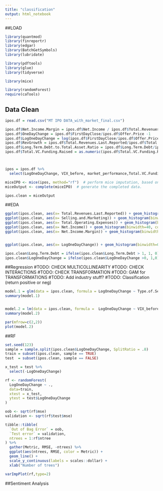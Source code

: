 ```yaml
---
title: "classification"
output: html_notebook
---
```


##LOAD
```r
library(quantmod)
library(finreportr)
library(edgar)
library(BatchGetSymbols)
library(lubridate)

library(pdftools)
library(glue)
library(tidyverse)

library(mice)

library(randomForest)
require(caTools)
```


## Data Clean
```r

ipos.df = read.csv("MT IPO DATA_with_market_final.csv")

ipos.df$Net.Income.Margin = ipos.df$Net.Income / ipos.df$Total.Revenues.Last.Reported
ipos.df$OneDayChange = ipos.df$FirstDayClose/ipos.df$Offer.Price -1
ipos.df$LogOneDayChange = log(ipos.df$FirstDayClose/ipos.df$Offer.Price)
ipos.df$RevGrowth = ipos.df$Total.Revenues.Last.Reported/ipos.df$Total.Revenues.in.Previous.Year-1
ipos.df$Long.Term.Debt.to.Total.Asset.Ratio = ipos.df$Long.Term.Debt/ipos.df$Total.Assets
ipos.df$Total.VC.Funding.Raised = as.numeric(ipos.df$Total.VC.Funding.Raised)/1000



ipos = ipos.df %>% 
  select(LogOneDayChange, VIX_before, market_performance,Total.VC.Funding.Raised, Total.Revenues.Last.Reported, Total.Assets,Long.Term.Debt, Long.Term.Debt.to.Total.Asset.Ratio, Selling.and.Marketing, Total.Operating.Expenses, Net.Income, Net.Income.Margin, Type.of.Security, Investment.Bank..Lead.Left., Additional.Lead.Underwriters, RevGrowth, Proceeds)

miceIPO <- mice(ipos, method="rf")  # perform mice imputation, based on random forests.
miceOutput <- complete(miceIPO)  # generate the completed data.

ipos.clean = miceOutput


```

##EDA
```r

ggplot(ipos.clean, aes(x= Total.Revenues.Last.Reported)) + geom_histogram(binwidth=100, colour="black", aes(y=..density.., fill=..count..), position = "stack") + theme_minimal()
ggplot(ipos.clean, aes(x= Selling.and.Marketing)) + geom_histogram(binwidth=10, colour="black", aes(y=..density.., fill=..count..), position = "stack") + theme_minimal()
ggplot(ipos.clean, aes(x= Total.Operating.Expenses)) + geom_histogram(binwidth=50, colour="black", aes(y=..density.., fill=..count..), position = "stack") + theme_minimal()
ggplot(ipos.clean, aes(x= Net.Income)) + geom_histogram(binwidth=40, colour="black", aes(y=..density.., fill=..count..), position = "stack") + theme_minimal()
ggplot(ipos.clean, aes(x= Net.Income.Margin)) + geom_histogram(binwidth=0.2, colour="black", aes(y=..density.., fill=..count..), position = "stack") + theme_minimal()


ggplot(ipos.clean, aes(x= LogOneDayChange)) + geom_histogram(binwidth=0.1, colour="black", aes(y=..density.., fill=..count..), position = "stack") + theme_minimal()

ipos.clean$Long.Term.Debt = ifelse(ipos.clean$Long.Term.Debt > 1, 1, 0)
ipos.clean$LogOneDayChange = ifelse(ipos.clean$LogOneDayChange >0, 1,0)


```

##Regression
#TODO: CHECK MULTICOLLINEARITY
#TODO: CHECK INTERACTIONS
#TODO: CHECK TRANSFORMATION
#TODO: GAM for TRANSFORMATIONS
#TODO: Add industry stuff?
#TODO: Classification (return positive or neg)
```r

model.1 = glm(data = ipos.clean, formula = LogOneDayChange ~ Type.of.Security + Investment.Bank..Lead.Left. + Additional.Lead.Underwriters  + Proceeds, family=binomial(link='logit'))
summary(model.1)


model.2 = lm(data = ipos.clean, formula =  LogOneDayChange ~ VIX_before + market_performance + Total.Revenues.Last.Reported + Total.Assets + Selling.and.Marketing + Total.Operating.Expenses + Net.Income + Net.Income.Margin + RevGrowth + Total.VC.Funding.Raised + Long.Term.Debt.Binary)
summary(model.2)

par(mfrow=c(2,2))
plot(model.2)

```

##RF
```r
set.seed(123)
sample = sample.split(ipos.clean$LogOneDayChange, SplitRatio = .8)
train = subset(ipos.clean, sample == TRUE)
test  = subset(ipos.clean, sample == FALSE)

x_test = test %>%
  select(-LogOneDayChange)

rf <- randomForest(
  LogOneDayChange ~ .,
  data=train,
  xtest = x_test,
  ytest = test$LogOneDayChange
)

oob <- sqrt(rf$mse)
validation <- sqrt(rf$test$mse)

tibble::tibble(
  `Out of Bag Error` = oob,
  `Test error` = validation,
  ntrees = 1:rf$ntree
) %>%
  gather(Metric, RMSE, -ntrees) %>%
  ggplot(aes(ntrees, RMSE, color = Metric)) +
  geom_line() +
  scale_y_continuous(labels = scales::dollar) +
  xlab("Number of trees")

varImpPlot(rf,type=2)

```

##Sentiment Analysis
```r



```